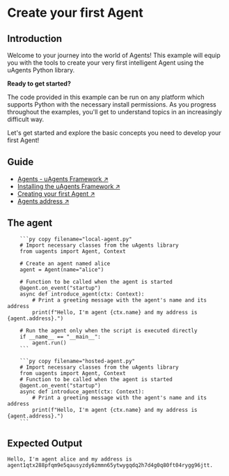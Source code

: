 
# Create your first Agent

## Introduction

Welcome to your journey into the world of Agents! This example will equip you with the tools to create your very first intelligent Agent using the uAgents Python library.

**Ready to get started?**

The code provided in this example can be run on any platform which supports Python with the necessary install permissions. As you progress throughout the examples, you'll get to understand topics in an increasingly difficult way.

Let's get started and explore the basic concepts you need to develop your first Agent!

## Guide

- [Agents - uAgents Framework ↗️](/guides/agents/getting-started/whats-an-agent)
- [Installing the uAgents Framework ↗️](/guides/agents/getting-started/installing-uagent)
- [Creating your first Agent ↗️](/guides/agents/create-a-uagent)
- [Agents address ↗️](/guides/agents/getting-started/getting-uagent-address)

## The agent

<CodeGroup hasCopy isLocalHostedFile>

        ```py copy filename="local-agent.py"
        # Import necessary classes from the uAgents library
        from uagents import Agent, Context

        # Create an agent named alice
        agent = Agent(name="alice")

        # Function to be called when the agent is started
        @agent.on_event("startup")
        async def introduce_agent(ctx: Context):
            # Print a greeting message with the agent's name and its address
            print(f"Hello, I'm agent {ctx.name} and my address is {agent.address}.")

        # Run the agent only when the script is executed directly
        if __name__ == "__main__":
            agent.run()
        ```

        ```py copy filename="hosted-agent.py"
        # Import necessary classes from the uAgents library
        from uagents import Agent, Context
        # Function to be called when the agent is started
        @agent.on_event("startup")
        async def introduce_agent(ctx: Context):
            # Print a greeting message with the agent's name and its address
            print(f"Hello, I'm agent {ctx.name} and my address is {agent.address}.")
        ```
</CodeGroup>

## Expected Output

```
Hello, I'm agent alice and my address is agent1qtx288pfqm9e5qausyzdy6zmmn65ytwygqdq2h7d4g0q80ft04rygg96jtt.
```
